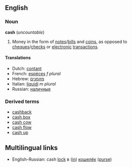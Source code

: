 ==English==
===Noun===
'''cash''' (''uncountable'')

#Money in the form of [[note]]s/[[bill]]s and [[coin]]s, as opposed to [[cheque]]s/[[check]]s or [[electronic]] [[transaction]]s.

====Translations====
*Dutch: [[contant]]
*French: [[espèces]] ''f plural''
*Hebrew: [[מזומנים]]
*Italian: [[liquidi]] ''m plural''
*Russian: [[наличные]]

===Derived terms===
*[[cashback]]
*[[cash box]]
*[[cash cow]]
*[[cash flow]]
*[[cash up]]

==Multilingual links==
*English-Russian: cash [[lock]] в ([[in]]) [[кошелёк]] ([[purse]])